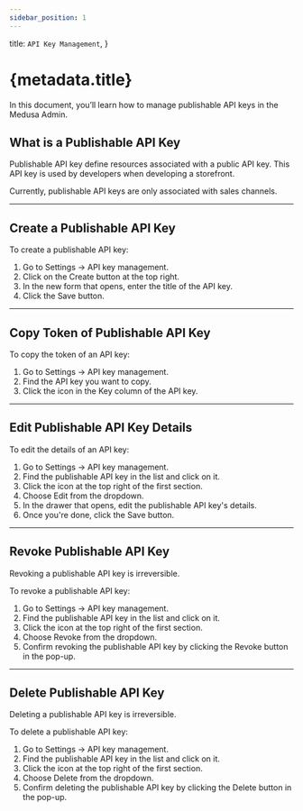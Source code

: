 ```yaml
---
sidebar_position: 1
---
```



  title: `API Key Management`,
}

# {metadata.title}

In this document, you’ll learn how to manage publishable API keys in the Medusa Admin.

## What is a Publishable API Key

Publishable API key define resources associated with a public API key. This API key is used by developers when developing a storefront.

Currently, publishable API keys are only associated with sales channels.

---

## Create a Publishable API Key

To create a publishable API key:

1. Go to Settings → API key management.
2. Click on the Create button at the top right.
3. In the new form that opens, enter the title of the API key.
4. Click the Save button.

---

## Copy Token of Publishable API Key

To copy the token of an API key:

1. Go to Settings → API key management.
2. Find the API key you want to copy.
3. Click the <InlineIcon Icon={SquareTwoStack} alt="copy" /> icon in the Key column of the API key.

---

## Edit Publishable API Key Details

To edit the details of an API key:

1. Go to Settings → API key management.
2. Find the publishable API key in the list and click on it.
3. Click the <InlineIcon Icon={EllipsisHorizontal} alt="three-dots" /> icon at the top right of the first section.
4. Choose Edit from the dropdown.
5. In the drawer that opens, edit the publishable API key's details.
6. Once you're done, click the Save button.

---

## Revoke Publishable API Key

<Note type="warning">

Revoking a publishable API key is irreversible.

</Note>

To revoke a publishable API key:

1. Go to Settings → API key management.
2. Find the publishable API key in the list and click on it.
3. Click the <InlineIcon Icon={EllipsisHorizontal} alt="three-dots" /> icon at the top right of the first section.
4. Choose Revoke from the dropdown.
5. Confirm revoking the publishable API key by clicking the Revoke button in the pop-up.

---

## Delete Publishable API Key

<Note type="warning">

Deleting a publishable API key is irreversible.

</Note>

To delete a publishable API key:

1. Go to Settings → API key management.
2. Find the publishable API key in the list and click on it.
3. Click the <InlineIcon Icon={EllipsisHorizontal} alt="three-dots" /> icon at the top right of the first section.
4. Choose Delete from the dropdown.
5. Confirm deleting the publishable API key by clicking the Delete button in the pop-up.